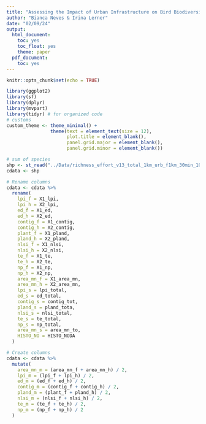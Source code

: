```yaml
---
title: "Assessing the Impact of Urban Infrastructure on Bird Biodiversity"
author: "Bianca Neves & Irina Lerner"
date: "02/09/24"
output:
  html_document:
    toc: yes
    toc_float: yes
    theme: paper
  pdf_document:
    toc: yes
---
```


```r
knitr::opts_chunk$set(echo = TRUE)

library(ggplot2)
library(sf)
library(dplyr)
library(mvpart)
library(tidyr) # for organized code
# customs
custom_theme <- theme_minimal() +
                theme(text = element_text(size = 12),
                      plot.title = element_blank(),
                      panel.grid.major = element_blank(),
                      panel.grid.minor = element_blank())
```

```r
# sum of species
shp <- st_read("../Data/richness_effort_v13_total_1km_urb_f1km_30min_10spp.shp")
cdata <- shp

# Rename columns
cdata <- cdata %>% 
  rename(
    lpi_f = X1_lpi,
    lpi_h = X2_lpi,
    ed_f = X1_ed,
    ed_h = X2_ed,
    contig_f = X1_contig,
    contig_h = X2_contig,
    plant_f = X1_pland,
    pland_h = X2_pland,
    nlsi_f = X1_nlsi,
    nlsi_h = X2_nlsi,
    te_f = X1_te,
    te_h = X2_te,
    np_f = X1_np,
    np_h = X2_np,
    area_mn_f = X1_area_mn,
    area_mn_h = X2_area_mn,
    lpi_s = lpi_total,
    ed_s = ed_total,
    contig_s = contig_tot,
    pland_s = pland_tota,
    nlsi_s = nlsi_total,
    te_s = te_total,
    np_s = np_total,
    area_mn_s = area_mn_to,
    HISTO_NO = HISTO_NODA
  )

# Create columns
cdata <- cdata %>% 
  mutate(
    area_mn_m = (area_mn_f + area_mn_h) / 2,
    lpi_m = (lpi_f + lpi_h) / 2,
    ed_m = (ed_f + ed_h) / 2,
    contig_m = (contig_f + contig_h) / 2,
    pland_m = (plant_f + pland_h) / 2,
    nlsi_m = (nlsi_f + nlsi_h) / 2,
    te_m = (te_f + te_h) / 2,
    np_m = (np_f + np_h) / 2
  )

```


